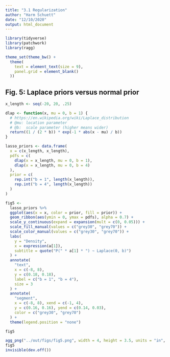 ```yaml
---
title: "3.1 Regularization"
author: "Harm Schuett"
date: "12/10/2020"
output: html_document
---
```


```r
library(tidyverse)
library(patchwork)
library(ragg)

theme_set(theme_bw() +
  theme(
    text = element_text(size = 9),
    panel.grid = element_blank()
  ))
```

## Fig. 5: Laplace priors versus normal prior

```r
x_length <- seq(-20, 20, .25)

dlap <- function(x, mu = 0, b = 1) {
  # https://en.wikipedia.org/wiki/Laplace_distribution
  # @mu: location parameter
  # @b:  scale parameter (higher means wider)
  return((1 / (2 * b)) * exp(-1 * abs(x - mu) / b))
}

lasso_priors <- data.frame(
  x = c(x_length, x_length),
  pdfs = c(
    dlap(x = x_length, mu = 0, b = 1),
    dlap(x = x_length, mu = 0, b = 4)
  ),
  prior = c(
    rep.int("b = 1", length(x_length)),
    rep.int("b = 4", length(x_length))
  )
)
```


```r
fig5 <-
  lasso_priors %>%
  ggplot(aes(x = x, color = prior, fill = prior)) +
  geom_ribbon(aes(ymin = 0, ymax = pdfs), alpha = 0.7) +
  scale_y_continuous(expand = expansion(mult = c(0, 0.05))) +
  scale_fill_manual(values = c("grey30", "grey70")) +
  scale_color_manual(values = c("grey30", "grey70")) +
  labs(
    y = "Density",
    x = expression(a[1]),
    subtitle = quote("P(" * a[1] * ") ~ Laplace(0, b)")
  ) +
  annotate(
    "text",
    x = c(-8, 8),
    y = c(0.18, 0.18),
    label = c("b = 1", "b = 4"),
    size = 3
  ) +
  annotate(
    "segment",
    x = c(-8, 8), xend = c(-1, 4),
    y = c(0.16, 0.16), yend = c(0.14, 0.03),
    color = c("grey30", "grey70")
  ) +
  theme(legend.position = "none")

fig5
```

```r
agg_png("../out/figs/fig5.png", width = 4, height = 3.5, units = "in", res = 600)
fig5
invisible(dev.off())
```
